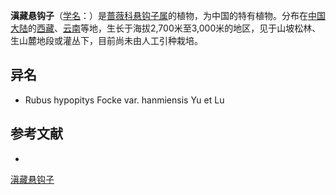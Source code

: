 {{Speciesbox
| name = 滇藏悬钩子
| status = 
| status_system = 
| image =
| genus = Rubus
| species = hypopitys
| authority = Focke
| subdivision_ranks =[[变种|变种]]
| subdivision =
* 滇藏悬钩子 ''R. h.'' var. ''hypopitys''
* [[汉密悬钩子|汉密悬钩子]] ''R. h.'' var. ''hanmiensis''
}}

'''滇藏悬钩子'''（[[学名|学名]]：{{lang|la|''Rubus hypopitys''}}）是[[蔷薇科|蔷薇科]][[悬钩子属|悬钩子属]]的植物，为中国的特有植物。分布在[[中国大陆|中国大陆]]的[[西藏|西藏]]、[[云南|云南]]等地，生长于海拔2,700米至3,000米的地区，见于山坡松林、生山麓地段或灌丛下，目前尚未由人工引种栽培。

== 异名 ==
* Rubus hypopitys Focke var. hanmiensis Yu et Lu

== 参考文献 ==
<div class="references-small">
* {{cite web| url =http://www.bioinfo.cn/db05/KmzwSpecies.php?action=view&id=19440| title =滇藏悬钩子（原变种）| work =《中国高等植物数据库全库》| publisher =中国科学院微生物研究所| author =昆明植物研究所| accessdate =2009-02-25| deadurl =yes| archiveurl =https://web.archive.org/web/20160305061446/http://www.bioinfo.cn/db05/KmzwSpecies.php?action=view&id=19440| archivedate =2016-03-05}}
</div>
{{Taxonbar|from=Q15230611}}

[[Category:悬钩子属|滇藏悬钩子]]


{{植物小作品}}